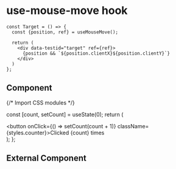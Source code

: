# use-mouse-move hook

```tsx filename="demo.tsx" {3} copy
const Target = () => {
  const {position, ref} = useMouseMove();
  
  return (
    <div data-testid="target" ref={ref}>
      {position && `${position.clientX}${position.clientY}`}
    </div>
  )
};
```

## Component


{/* Import CSS modules */}

  const [count, setCount] = useState(0);
  return (
    <div>
      <button onClick={() => setCount(count + 1)} className={styles.counter}>Clicked {count} times</button>
    </div>
  );
};

<Counter/>

## External Component


<Counters />
